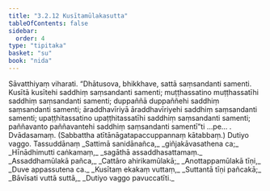 ```yaml
---
title: "3.2.12 Kusītamūlakasutta"
tableOfContents: false
sidebar:
  order: 4
type: "tipitaka"
basket: "su"
book: "nida"
---
```



<DynamicBreadcrumb />

<Division number="106" book="nida" bookNo="12" page="375">

<Paragraph number="754" book="nida">
Sāvatthiyaṃ viharati. “Dhātusova, bhikkhave, sattā saṃsandanti samenti. Kusītā kusītehi saddhiṃ saṃsandanti samenti; muṭṭhassatino muṭṭhassatīhi saddhiṃ saṃsandanti samenti; duppaññā duppaññehi saddhiṃ saṃsandanti samenti; āraddhavīriyā āraddhavīriyehi saddhiṃ saṃsandanti samenti; upaṭṭhitassatino upaṭṭhitassatīhi saddhiṃ saṃsandanti samenti; paññavanto paññavantehi saddhiṃ saṃsandanti samentī”ti …pe… .

</Paragraph>
</Division>

<Paragraph number="755" type="center" book="nida">
Dvādasamaṃ.



</Paragraph>

<Paragraph number="756" type="center" book="nida">
(Sabbattha atītānāgatapaccuppannaṃ kātabbaṃ.)



</Paragraph>

<Paragraph number="757" type="center" book="nida">
Dutiyo vaggo.



</Paragraph>

<Paragraph number="758" type="center" book="nida">
Tassuddānaṃ


</Paragraph>

<Paragraph number="759" type="verses" book="nida">
_Sattimā sanidānañca,_  
_giñjakāvasathena ca;_  
_Hīnādhimutti caṅkamaṃ,_  
_sagāthā assaddhasattamaṃ._  

</Paragraph>

<Paragraph number="760" type="verses" book="nida">
_Assaddhamūlakā pañca,_  
_Cattāro ahirikamūlakā;_  
_Anottappamūlakā tīṇi,_  
_Duve appassutena ca._  

</Paragraph>

<Paragraph number="761" type="verses" book="nida">
_Kusītaṃ ekakaṃ vuttaṃ,_  
_Suttantā tīṇi pañcakā;_  
_Bāvīsati vuttā suttā,_  
_Dutiyo vaggo pavuccatīti._
</Paragraph>